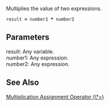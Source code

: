 Multiplies the value of two expressions.

 result '''=''' number1 '''*''' number2
==Parameters==
; result: Any variable.
; number1: Any expression.
; number2: Any expression.

==See Also==

              

              

              
[[javascript/operators/multiplication assignment|Multiplication Assignment Operator (\*=)]]
